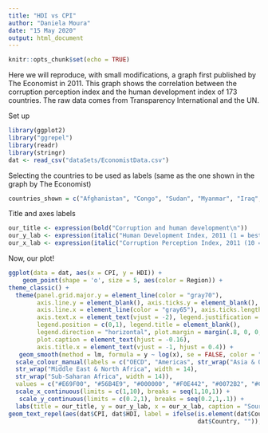 ---
title: "HDI vs CPI"
author: "Daniela Moura"
date: "15 May 2020"
output: html_document
---

```{r setup, include=FALSE}
knitr::opts_chunk$set(echo = TRUE)
```

Here we will reproduce, with small modifications, a graph first published by The Economist in 2011. This graph shows the correlation between the corruption perception index and the human development index of 173 countries. The raw data comes from Transparency International and the UN.

Set up
```{r}
library(ggplot2)
library("ggrepel")
library(readr)
library(stringr)
dat <- read_csv("dataSets/EconomistData.csv")
```


Selecting the countries to be used as labels (same as the one shown in the graph by The Economist)
```{r}
countries_shown = c("Afghanistan", "Congo", "Sudan", "Myanmar", "Iraq", "India", "Venezuela", "Russia", "Argentina", "Greece", "Brazil", "Greece", "Italy", "Spain", "France", "US", "Germany", "Norway", "New Zealand", "Singapore", "Japan", "Britain", "Barbados", "Botswana", "Cape Verde", "Buthan", "Rwanda", "South Africa", "China")
```

    
Title and axes labels
```{r}
our_title <- expression(bold("Corruption and human development\n"))
our_y_lab <- expression(italic("Human Development Index, 2011 (1 = best)"))
our_x_lab <- expression(italic("Corruption Perception Index, 2011 (10 = best)"))
```

Now, our plot!
```{r}
ggplot(data = dat, aes(x = CPI, y = HDI)) + 
    geom_point(shape = 'o', size = 5, aes(color = Region)) + 
theme_classic() +
  theme(panel.grid.major.y = element_line(color = "gray70"), 
        axis.line.y = element_blank(), axis.ticks.y = element_blank(), 
        axis.line.x = element_line(color = "gray65"), axis.ticks.length.x = unit(-.12, "cm"),
        axis.text.x = element_text(vjust = -2), legend.justification = c(0,0.2), 
        legend.position = c(0,1), legend.title = element_blank(),
        legend.direction = "horizontal", plot.margin = margin(.8, 0, 0, .2, "cm"),
        plot.caption = element_text(hjust = -0.16), 
        axis.title.x = element_text(vjust = -1, hjust = 0.4)) +
   geom_smooth(method = lm, formula = y ~ log(x), se = FALSE, color = "red", fullrange = TRUE) + guides(colour = guide_legend(nrow = 1)) +
  scale_colour_manual(labels = c("OECD", "Americas", str_wrap("Asia & Oceania", width = 10),  str_wrap("Central & Western Europe", width = 16), 
  str_wrap("Middle East & North Africa", width = 14),
  str_wrap("Sub-Saharan Africa", width = 14)), 
  values = c("#E69F00", "#56B4E9", "#000000", "#F0E442", "#0072B2", "#CC79A7")) +
  scale_x_continuous(limits = c(1,10), breaks = seq(1,10,1)) +
   scale_y_continuous(limits = c(0.2,1), breaks = seq(0.2,1,.1)) + 
  labs(title = our_title, y = our_y_lab, x = our_x_lab, caption = "Sources: Transparency International; UN Human Development Report") + 
geom_text_repel(aes(dat$CPI, dat$HDI, label = ifelse(is.element(dat$Country, countries_shown), 
                                                     dat$Country, "")), size = 4)

```



